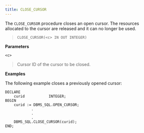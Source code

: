 ```yaml
---
title: CLOSE_CURSOR
---
```


The `CLOSE_CURSOR` procedure closes an open cursor. The resources
allocated to the cursor are released and it can no longer be used.

> `CLOSE_CURSOR(<c> IN OUT INTEGER)`

**Parameters**

`<c>`

> Cursor ID of the cursor to be closed.

**Examples**

The following example closes a previously opened cursor:

``` text
DECLARE
    curid           INTEGER;
BEGIN
    curid := DBMS_SQL.OPEN_CURSOR;
            .
            .
            .
    DBMS_SQL.CLOSE_CURSOR(curid);
END;
```
